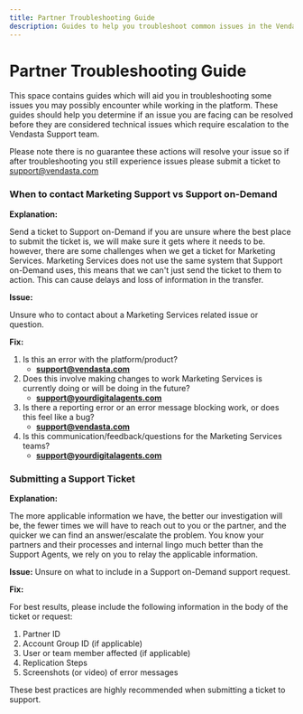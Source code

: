 ```yaml
---
title: Partner Troubleshooting Guide
description: Guides to help you troubleshoot common issues in the Vendasta platform
---
```


# Partner Troubleshooting Guide

This space contains guides which will aid you in troubleshooting some issues you may possibly encounter while working in the platform. These guides should help you determine if an issue you are facing can be resolved before they are considered technical issues which require escalation to the Vendasta Support team.

Please note there is no guarantee these actions will resolve your issue so if after troubleshooting you still experience issues please submit a ticket to support@vendasta.com

### **When to contact Marketing Support vs Support on-Demand**

**Explanation:**

Send a ticket to Support on-Demand if you are unsure where the best place to submit the ticket is, we will make sure it gets where it needs to be. however, there are some challenges when we get a ticket for Marketing Services. Marketing Services does not use the same system that Support on-Demand uses, this means that we can't just send the ticket to them to action. This can cause delays and loss of information in the transfer.

**Issue:**

Unsure who to contact about a Marketing Services related issue or question.

**Fix:**

1. Is this an error with the platform/product?
   - **support@vendasta.com**
2. Does this involve making changes to work Marketing Services is currently doing or will be doing in the future?
   - **support@yourdigitalagents.com**
3. Is there a reporting error or an error message blocking work, or does this feel like a bug?
   - **support@vendasta.com**
4. Is this communication/feedback/questions for the Marketing Services teams?
   - **support@yourdigitalagents.com**


### **Submitting a Support Ticket**

**Explanation:**

The more applicable information we have, the better our investigation will be, the fewer times we will have to reach out to you or the partner, and the quicker we can find an answer/escalate the problem. You know your partners and their processes and internal lingo much better than the Support Agents, we rely on you to relay the applicable information.

**Issue:**
Unsure on what to include in a Support on-Demand support request.

**Fix:**

For best results, please include the following information in the body of the ticket or request:

1. Partner ID
2. Account Group ID (if applicable)
3. User or team member affected (if applicable)
4. Replication Steps
5. Screenshots (or video) of error messages

These best practices are highly recommended when submitting a ticket to support.
